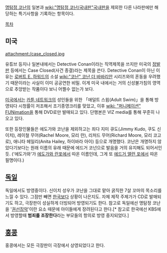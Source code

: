 [[명탐정 코난]]의 일본과 [[wiki:"명탐정 코난/국내판"국내판]]을 제외한 다른 나라판에만 해당하는 특기사항을 기록하는 항목이다.

[[목차]]

== 미국 ==
attachment:/case_closed.jpg

유튜브 등지나 일본내에서는 Detective Conan이라는 직역제목을 쓰지만 미국의 [http://www.amazon.com/dp/1591163277 정발판] 등에서는 Case Closed(사건 종결)라는 제목을 쓴다. Detective Conan이 아닌 이유는 [[로버트 E. 하워드]]의 소설 [[wiki:"코난" 코난 더 바바리안]] 시리즈와의 혼동을 우려했기 때문이라는 사실이 이미 공공연한 비밀. 이게 미국 내에서는 거의 신성불가침의 영역으로 추앙받는 작품이다 보니 어쩔수 없는가 보다.

[[미국]]에서는 [[카툰 네트워크]]의 성인들을 위한 「애덜트 스윔(Adult Swim)」을 통해 방영되다 시청률이 저조해서 조기종영크리를 맞았고, 이후 [[wiki: "퍼니메이션" FUNimation]]을 통해 DVD로만 발매되고 있다. 단행본은 VIZ media를 통해 꾸준히 나오고 있다.

또한 등장인물들은 에도가와 코난을 제외하고는 죄다 지미 큐도(Jimmy Kudo, 쿠도 신이치), 레이철 무어(Rachel Moore, 모리 란), 리처드 무어(Richard Moore, 모리 코고로), 애니타 헤일리(Anita Hailey, 하이바라 아이) 등으로 개명했다. 코난은 개명하지 않았다기보다는 원래 이름의 유래 때문에 에드거 코넌으로 발음을 거의 유지해도 되어서인 듯. ('에도가와'가 [[에도가와 란포]]에서 따온 이름인데, 그게 또 [[에드거 앨런 포]]에서 따온 필명이다.)

== [[독일]] ==
독일에서도 방영중이다. 신이치 성우가 코난을 그대로 맡아 굵직한 7살 꼬마의 목소리를 느낄 수 있다. 그점만 빼면 [[한국]]보다 상황이 나은지도. 자체 제작 주제가가 CD로 발매되기도 하고, 극장판이 성실하게 더빙되어 방영되기도 한다. 참고로 독일에선 명탐정 코난을 '[[권선징악]]'이란 요소 때문에 아이들에게 장려된다고 한다.[* 참고로 한국에선 KBS에서 방영할때 '''범죄를 조장한다'''라는 부모들의 항의로 방영 중지되었다.]

== [[홍콩]] ==
홍콩에서는 모든 극장판이 극장에서 상영되었다고 한다.

